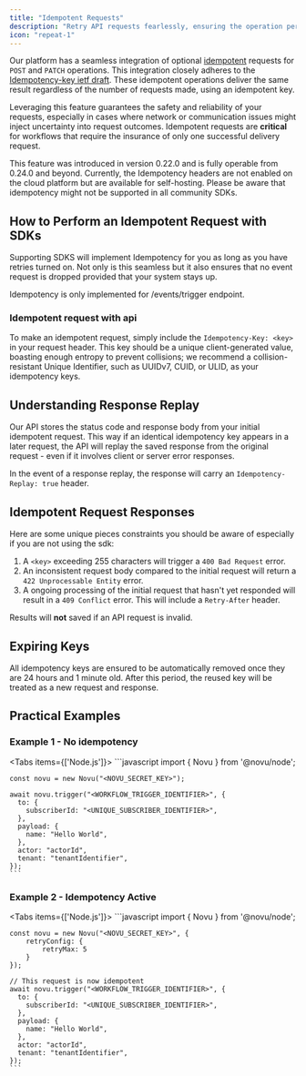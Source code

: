 ```yaml
---
title: "Idempotent Requests"
description: "Retry API requests fearlessly, ensuring the operation performs just once!"
icon: "repeat-1"
---
```



Our platform has a seamless integration of optional [idempotent](https://en.wikipedia.org/wiki/Idempotence) requests for `POST` and `PATCH` operations.
This integration closely adheres to the [Idempotency-key ietf draft](https://datatracker.ietf.org/doc/draft-ietf-httpapi-idempotency-key-header/).
These idempotent operations deliver the same result regardless of the number of requests made, using an idempotent key.

Leveraging this feature guarantees the safety and reliability of your requests, especially in cases where network or communication issues might inject uncertainty into request outcomes.
Idempotent requests are <b>critical</b> for workflows that require the insurance of only one successful delivery request.

<Callout type="info">
  This feature was introduced in version 0.22.0 and is fully operable from
  0.24.0 and beyond. Currently, the Idempotency headers are not enabled on the
  cloud platform but are available for self-hosting.
</Callout>

<Callout type="warning">
  Please be aware that idempotency might not be supported in all community SDKs.
</Callout>

## How to Perform an Idempotent Request with SDKs

Supporting SDKS will implement Idempotency for you as long as you have retries turned on.
Not only is this seamless but it also ensures that no event request is dropped provided that your system stays up.

<Callout type="info">Idempotency is only implemented for /events/trigger endpoint.</Callout>

### Idempotent request with api

To make an idempotent request, simply include the `Idempotency-Key: <key>` in your request header.
This key should be a unique client-generated value, boasting enough entropy to prevent collisions;
we recommend a collision-resistant Unique Identifier, such as UUIDv7, CUID, or ULID, as your idempotency keys.

## Understanding Response Replay

Our API stores the status code and response body from your initial idempotent request.
This way if an identical idempotency key appears in a later request,
the API will replay the saved response from the original request - even if it involves client or server error responses.

In the event of a response replay, the response will carry an `Idempotency-Replay: true` header.

## Idempotent Request Responses

Here are some unique pieces constraints you should be aware of especially if you are not using the sdk:

1. A `<key>` exceeding 255 characters will trigger a `400 Bad Request` error.
2. An inconsistent request body compared to the initial request will return a `422 Unprocessable Entity` error.
3. A ongoing processing of the initial request that hasn't yet responded will result in a `409 Conflict` error. This will include a `Retry-After` header.

<Callout type="info">
  Results will <b>not</b> saved if an API request is invalid.
</Callout>

## Expiring Keys

All idempotency keys are ensured to be automatically removed once they are 24 hours and 1 minute old.
After this period, the reused key will be treated as a new request and response.

## Practical Examples

### Example 1 - No idempotency

<Tabs items={['Node.js']}>
  <Tab value="Node.js">
    ```javascript
    import { Novu } from '@novu/node';

    const novu = new Novu("<NOVU_SECRET_KEY>");

    await novu.trigger("<WORKFLOW_TRIGGER_IDENTIFIER>", {
      to: {
        subscriberId: "<UNIQUE_SUBSCRIBER_IDENTIFIER>",
      },
      payload: {
        name: "Hello World",
      },
      actor: "actorId",
      tenant: "tenantIdentifier",
    });
    ```
  </Tab>
</Tabs>

### Example 2 - Idempotency Active

<Tabs items={['Node.js']}>
  <Tab value="Node.js">
    ```javascript
    import { Novu } from '@novu/node';

    const novu = new Novu("<NOVU_SECRET_KEY>", {
        retryConfig: {
            retryMax: 5
        }
    });

    // This request is now idempotent
    await novu.trigger("<WORKFLOW_TRIGGER_IDENTIFIER>", {
      to: {
        subscriberId: "<UNIQUE_SUBSCRIBER_IDENTIFIER>",
      },
      payload: {
        name: "Hello World",
      },
      actor: "actorId",
      tenant: "tenantIdentifier",
    });
    ```
  </Tab>
</Tabs>
